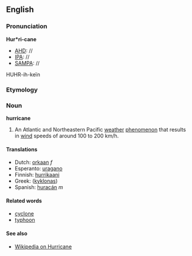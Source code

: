 ==English==

===Pronunciation===
'''Hur*ri-cane'''
*[[AHD]]: //
*[[IPA]]: //
*[[SAMPA]]: //
HUHR-ih-ke&iuml;n

===Etymology===

===Noun===
'''hurricane'''

#An Atlantic and Northeastern Pacific [[weather]] [[phenomenon]] that results in [[wind]] speeds of around 100 to 200 km/h.

====Translations====
*Dutch: [[orkaan]] ''f''
*Esperanto: [[uragano]]
*Finnish: [[hurrikaani]]
*Greek: ([[kyklonas]])
*Spanish: [[huracán]] ''m''

====Related words====
*[[cyclone]]
*[[typhoon]]

====See also====
*[[wikipedia:en:Hurricane|Wikipedia on Hurricane]]